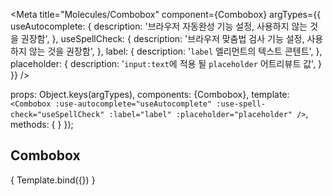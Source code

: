 
<Meta
  title="Molecules/Combobox"
  component={Combobox}
  argTypes={{
    useAutocomplete: {
      description: '브라우저 자동완성 기능 설정, 사용하지 않는 것을 권장함',
    },
    useSpellCheck: {
      description: '브라우저 맞춤법 검사 기능 설정, 사용하지 않는 것을 권장함',
    },
    label: {
      description: '`label` 엘리먼트의 텍스트 콘텐트',
    },
    placeholder: {
      description: '`input:text`에 적용 될 `placeholder` 어트리뷰트 값',
    }
  }}
/>

  props: Object.keys(argTypes),
  components: {Combobox},
  template: `
    <Combobox
      :use-autocomplete="useAutocomplete"
      :use-spell-check="useSpellCheck"
      :label="label"
      :placeholder="placeholder"
    />
  `,
  methods: {
  }
});

## Combobox

<Canvas>
  <Story
    name="Combobox"
    args={{
      useAutocomplete: false,
      useSpellCheck: false,
      label: `프로그램 검색`,
      placeholder: `검색어`,
    }}
  >
    { Template.bind({}) }
  </Story>
</Canvas>

<ArgsTable story="Combobox" />
